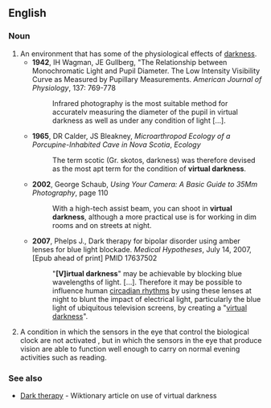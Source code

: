 ==English==

===Noun===
{{en-noun|sg=[[virtual]] [[darkness]]|es}}

# An environment that has some of the physiological effects of [[darkness]].
#*'''1942''', IH Wagman, JE Gullberg, "The Relationship between Monochromatic Light and Pupil Diameter. The Low Intensity Visibility Curve as Measured by Pupillary Measurements. ''American Journal of Physiology'', 137: 769-778
#*:Infrared photography is the most suitable method for accuratelv measuring the diameter of the pupil in virtual darkness as well as under any condition of light […].
#*'''1965''', DR Calder, JS Bleakney, ''Microarthropod Ecology of a Porcupine-Inhabited Cave in Nova Scotia'', ''Ecology''
#*: The term scotic (Gr. skotos, darkness) was therefore devised as the most apt term for the condition of '''virtual darkness'''.
#*'''2002''', George Schaub, ''Using Your Camera: A Basic Guide to 35Mm Photography'', page 110
#*:With a high-tech assist beam, you can shoot in '''virtual darkness''', although a more practical use is for working in dim rooms and on streets at night.
#* '''2007''', Phelps J., Dark therapy for bipolar disorder using amber lenses for blue light blockade. ''Medical Hypotheses'', July 14, 2007, [Epub ahead of print] PMID 17637502
#*: "'''[V]irtual darkness'''" may be achievable by blocking blue wavelengths of light. […]. Therefore it may be possible to influence human [[circadian rhythm]]s by using these lenses at night to blunt the impact of electrical light, particularly the blue light of ubiquitous television screens, by creating a "[[virtual darkness]]".
# {{rfv-sense}} A condition in which the sensors in the eye that control the biological clock are not activated , but in which the  sensors in the eye that produce vision are able to function well enough to carry on normal evening activities such as reading.

===See also===
* [[w:Dark therapy|Dark therapy]] - Wiktionary article on use of virtual darkness